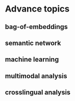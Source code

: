 # Advance topics

## bag-of-embeddings

## semantic network

## machine learning

## multimodal analysis

## crosslingual analysis
